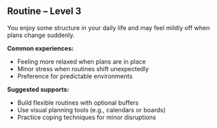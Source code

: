 ## Routine – Level 3

You enjoy some structure in your daily life and may feel mildly off when plans change suddenly.

**Common experiences:**
- Feeling more relaxed when plans are in place
- Minor stress when routines shift unexpectedly
- Preference for predictable environments

**Suggested supports:**
- Build flexible routines with optional buffers
- Use visual planning tools (e.g., calendars or boards)
- Practice coping techniques for minor disruptions